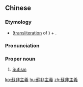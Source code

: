 {{also|苏非主义}}
==Chinese==
{{zh-forms|s=苏非主义|type=22}}

===Etymology===
* {{zh-l|蘇非}} ([[transliteration]] of {{etyl|ar|zh}} {{m|ar|صُوفِيّ}}) + {{zh-l|主義|-ism}}.

===Pronunciation===
{{zh-pron
|m=Sūfēizhǔyì
|c=sou1 fei1 zyu2 ji6
|cat=pn
}}

===Proper noun===
{{zh-proper noun}}

# [[Sufism]]

[[ko:蘇非主義]]
[[hu:蘇非主義]]
[[zh:蘇非主義]]